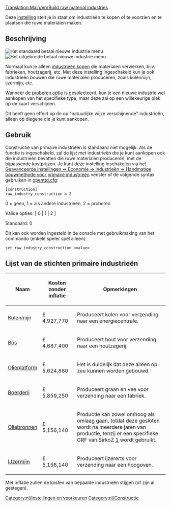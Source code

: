 [[Translation:Main/en/Build raw material industries]]
[[Category:nl/Instellingen en voorkeuren]]
[[Category:nl/Constructie]]

Deze [[Main/en/Geavanceerde instellingen/Economie/Nl#Handmatige bouwmethode voor primaire industrieën|instelling]] stelt je in staat om industrieën te kopen of te voorzien en te plaatsen die ruwe materialen maken.

== Beschrijving ==
[[File:en/Nieuwe industrie standaard.png|right|frame|Het standaard betaal nieuwe industrie menu]]
[[File:en/nieuwe industrie  uitgebreid.png|right|frame|Het uitgebreide betaal nieuwe industrie menu]]

Normaal kun je alleen [[Main/en/Industrie/Nl#Nieuwe industrieën bekostigen|industrieën kopen]] die materialen verwerken, bijv. fabrieken, houtzagerij, etc. Met deze instelling ingeschakeld kun je ook industrieën bouwen die ruwe materialen produceren, zoals kolenmijn, ijzermijn, etc.

Wanneer de [[Main/en/geavanceerde instellingen/Economie/Nl#Handmatige bouwmethode voor primaire industrieën|proberen optie]] is geselecteerd, kun je een nieuwe industrie wel aankopen van het specifieke type, maar deze zal op een willekeurige plek op de kaart verschijnen.

Dit heeft geen effect op de op "natuurlijke wijze verschijnende" industrieën, alleen op diegene die je kunt aankopen.

== Gebruik ==

Constructie van primaire industrieën is standaard niet mogelijk. Als de functie is ingeschakeld, zal de lijst met industrieën die je kunt aankopen ook die industrieën bevatten die ruwe materialen produceren, met de bijpassende kostprijzen. Je kunt deze instelling inschakelen via het [[Main/en/geavanceerde instellingen/Economie/Nl#Handmatige bouwmethode voor primaire industrieën|Geavanceerde instellingen -> Economie -> Industrieën -> Handmatige bouwmethode voor primaire industrieën]] venster of de volgende syntax gebruiken in [[Main/en/Openttd.cfg|openttd.cfg]]:

<pre>
[construction]
raw_industry_construction = 2
</pre>

0 = geen, 1 = als andere industrieën, 2 = proberen

Valide opties: [ 0 | 1 | 2 ]

Standaard: 0

Dit kan ook worden ingesteld in de console met gebruikmaking van het commando (enkele speler spel alleen):

<pre>
set raw_industry_construction <value>
</pre>

==Lijst van de stichten primaire industrieën==

{| class="wikitable"

|-

! Naam

! Kosten zonder inflatie

! Opmerkingen

|-

| [[Main/nl/Kolenmijn|Kolenmijn]]
| £ 4,927,770

| Produceert kolen voor verzending naar een energiecentrale.

|-

| [[Main/nl/Bos|Bos]]
| £ 4,687,400

| Produceert hout voor verzending naar een houtzagerij.

|-

| [[Main/nl/Olieplatform|Olieplatform]]
| £ 5,624,880

| Het is duidelijk dat deze alleen op zee kunnen worden gebouwd.
|-

| [[Main/nl/Boerderij|Boerderij]]
| £ 5,859,250

| Produceert graan en vee voor verzending naar een fabriek.

|-

| [[Main/nl/Oliebronnen|Oliebronnen]]
| £ 5,156,140

| Productie kan zowel omhoog als omlaag gaan, totdat deze gesloten wordt na meerdere jaren van productie, tenzij er een specifieke GRF van SirkoZ [http://grfcrawler.tt-forums.net/details.php?do=details&id=233] wordt gebruikt.

|-

| [[Main/nl/IJzermijn|IJzermijn]]
| £ 5,156,140

| Produceert ijzererts voor verzending naar een hoogoven.
|}

Met inflatie zullen de kosten van bepaalde industrieën stijgen (of zijn al gestegen).